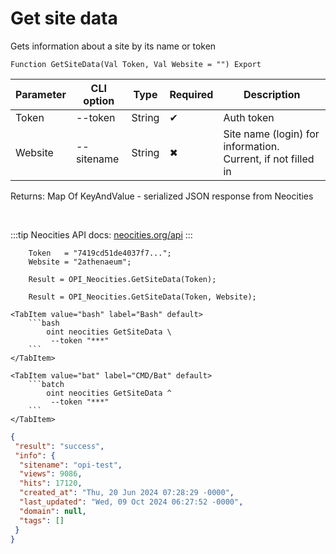 ﻿---
sidebar_position: 1
description: Get site data and other functions to work with Neocities in the Open Integration Package, a free open-source integration library for 1C:Enterprise 8, OneScript and CLI
keywords: [1C, 1С, 1С:Enterprise, 1С:Enterprise 8.3, API, Integration, Services, Exchange, OneScript, CLI, Neocities]
---


# Get site data
 Gets information about a site by its name or token



`Function GetSiteData(Val Token, Val Website = "") Export`

  | Parameter | CLI option | Type | Required | Description |
  |-|-|-|-|-|
  | Token | --token | String | &#x2714; | Auth token |
  | Website | --sitename | String | &#x2716; | Site name (login) for information. Current, if not filled in |

  
  Returns:  Map Of KeyAndValue - serialized JSON response from Neocities

<br/>

:::tip
Neocities API docs: [neocities.org/api](https://neocities.org/api)
:::
<br/>



```bsl title="1C:Enterprise/OneScript code example"
    Token   = "7419cd51de4037f7...";
    Website = "2athenaeum";

    Result = OPI_Neocities.GetSiteData(Token);

    Result = OPI_Neocities.GetSiteData(Token, Website);
```
 

 <Tabs>
  
    <TabItem value="bash" label="Bash" default>
        ```bash
            oint neocities GetSiteData \
             --token "***"
        ```
    </TabItem>
  
    <TabItem value="bat" label="CMD/Bat" default>
        ```batch
            oint neocities GetSiteData ^
             --token "***"
        ```
    </TabItem>
</Tabs>


```json title="Result"
{
 "result": "success",
 "info": {
  "sitename": "opi-test",
  "views": 9086,
  "hits": 17120,
  "created_at": "Thu, 20 Jun 2024 07:28:29 -0000",
  "last_updated": "Wed, 09 Oct 2024 06:27:52 -0000",
  "domain": null,
  "tags": []
 }
}
```
